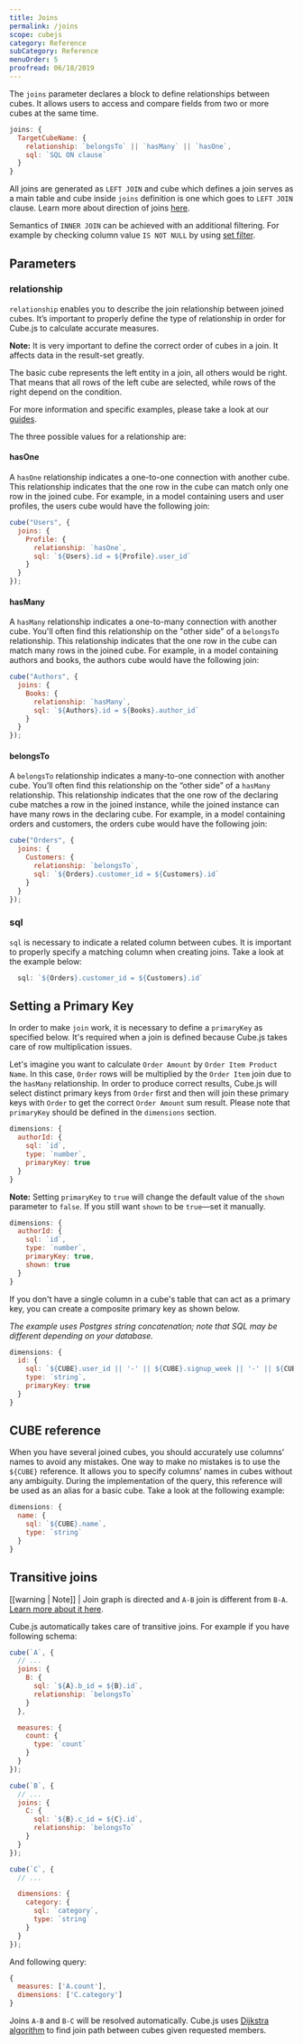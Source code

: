 ```yaml
---
title: Joins
permalink: /joins
scope: cubejs
category: Reference
subCategory: Reference
menuOrder: 5
proofread: 06/18/2019
---
```


The `joins` parameter declares a block to define relationships between cubes.
It allows users to access and compare fields from two or more cubes at the same time.

```javascript
joins: {
  TargetCubeName: {
    relationship: `belongsTo` || `hasMany` || `hasOne`,
    sql: `SQL ON clause`
  }
}
```

All joins are generated as `LEFT JOIN` and cube which defines a join serves as a main table and cube inside `joins` definition is one which goes to `LEFT JOIN` clause.
Learn more about direction of joins [here](direction-of-joins).

Semantics of `INNER JOIN` can be achieved with an additional filtering.
For example by checking column value `IS NOT NULL` by using [set filter](query-format#filters-operators-set).

## Parameters

### relationship

`relationship` enables you to describe the join relationship between joined cubes.
It’s important to properly define the type of relationship in order for Cube.js
to calculate accurate measures.

<div className="block help-block">
  <p><b>Note:</b> It is very important to define the correct order of cubes in a join. It affects data in the result-set greatly.</p>
  <p>The basic cube represents the left entity in a join, all others would be right. That means that all rows of the left cube are selected, while rows of the right depend on the condition.</p>
  <p>For more information and specific examples, please take a look at our <a href="direction-of-joins">guides</a>.</p>
</div>


The three possible values for a relationship are:

#### hasOne

A `hasOne` relationship indicates a one-to-one connection with another cube. This relationship
indicates that the one row in the cube can match only one row in the joined cube. For example,
in a model containing users and user profiles, the users cube would have the following join:

```javascript
cube("Users", {
  joins: {
    Profile: {
      relationship: `hasOne`,
      sql: `${Users}.id = ${Profile}.user_id`
    }
  }
});
```

#### hasMany

A `hasMany` relationship indicates a one-to-many connection with another cube.
You'll often find this relationship on the "other side" of a `belongsTo`
relationship. This relationship indicates that the one row in the cube can match many rows in the joined cube.
For example, in a model containing authors and books, the authors cube would have the following join:

```javascript
cube("Authors", {
  joins: {
    Books: {
      relationship: `hasMany`,
      sql: `${Authors}.id = ${Books}.author_id`
    }
  }
});
```

#### belongsTo

A `belongsTo` relationship indicates a many-to-one connection with another cube. You’ll often find this relationship on the “other side” of a `hasMany` relationship. This relationship indicates that the one row of the declaring cube matches a row in the joined instance, while the joined instance can have many rows in the declaring cube. For example, in a model containing orders and customers, the orders cube would have the following join:

```javascript
cube("Orders", {
  joins: {
    Customers: {
      relationship: `belongsTo`,
      sql: `${Orders}.customer_id = ${Customers}.id`
    }
  }
});
```

### sql

`sql` is necessary to indicate a related column between cubes. It is important to properly specify a matching column when creating joins. Take a look at the example below:
```javascript
  sql: `${Orders}.customer_id = ${Customers}.id`
```

## Setting a Primary Key

In order to make `join` work, it is necessary to define a `primaryKey` as specified below.
It's required when a join is defined because Cube.js takes care of row multiplication issues.

Let's imagine you want to calculate `Order Amount` by `Order Item Product Name`.
In this case, `Order` rows will be multiplied by the `Order Item` join due to the `hasMany` relationship.
In order to produce correct results, Cube.js will select distinct primary keys from `Order` first and then will join these primary keys with `Order` to get the correct `Order Amount` sum result.
Please note that `primaryKey` should be defined in the `dimensions` section.

```javascript
dimensions: {
  authorId: {
    sql: `id`,
    type: `number`,
    primaryKey: true
  }
}
```
<div className="block help-block">
  <p>
    <b>Note:</b>
    Setting <code>primaryKey</code> to <code>true</code> will change the default value of the <code>shown</code> parameter to <code>false</code>. If you still want <code>shown</code> to be <code>true</code>—set it manually.
  </p>
</div>

```javascript
dimensions: {
  authorId: {
    sql: `id`,
    type: `number`,
    primaryKey: true,
    shown: true
  }
}
```

If you don't have a single column in a cube's table that can act as a primary key,
you can create a composite primary key as shown below.

_The example uses Postgres string concatenation; note that SQL may be
different depending on your database._

```javascript
dimensions: {
  id: {
    sql: `${CUBE}.user_id || '-' || ${CUBE}.signup_week || '-' || ${CUBE}.activity_week`,
    type: `string`,
    primaryKey: true
  }
}
```

## CUBE reference

When you have several joined cubes, you should accurately use columns’ names to avoid any mistakes. One way to make no mistakes is to use the `${CUBE}` reference. It allows you to specify columns’ names in cubes without any ambiguity. During the implementation of the query, this reference will be used as an alias for a basic cube. Take a look at the following example:

```javascript
dimensions: {
  name: {
    sql: `${CUBE}.name`,
    type: `string`
  }
}
```

## Transitive joins

[[warning | Note]]
| Join graph is directed and `A-B` join is different from `B-A`. [Learn more about it here](direction-of-joins).

Cube.js automatically takes care of transitive joins. For example if you have following schema:

```javascript
cube(`A`, {
  // ...
  joins: {
    B: {
      sql: `${A}.b_id = ${B}.id`,
      relationship: `belongsTo`
    }
  },

  measures: {
    count: {
      type: `count`
    }
  }
});

cube(`B`, {
  // ...
  joins: {
    C: {
      sql: `${B}.c_id = ${C}.id`,
      relationship: `belongsTo`
    }
  }
});

cube(`C`, {
  // ...

  dimensions: {
    category: {
      sql: `category`,
      type: `string`
    }
  }
});
```

And following query:

```javascript
{
  measures: ['A.count'],
  dimensions: ['C.category']
}
```

Joins `A-B` and `B-C` will be resolved automatically.
Cube.js uses [Dijkstra algorithm](https://en.wikipedia.org/wiki/Dijkstra%27s_algorithm) to find join path between cubes given requested members.
